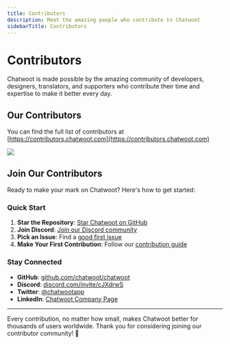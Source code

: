 ```yaml
---
title: Contributors
description: Meet the amazing people who contribute to Chatwoot
sidebarTitle: Contributors
---
```


# Contributors

Chatwoot is made possible by the amazing community of developers, designers, translators, and supporters who contribute their time and expertise to make it better every day.

## Our Contributors

You can find the full list of contributors at [https://contributors.chatwoot.com](https://contributors.chatwoot.com)

<a href="https://github.com/chatwoot/chatwoot/graphs/contributors"><img src="https://contributors.chatwoot.com/api/graph.svg?columns=30&size=32" /></a>

## Join Our Contributors

Ready to make your mark on Chatwoot? Here's how to get started:

### Quick Start

1. **Star the Repository**: [Star Chatwoot on GitHub](https://github.com/chatwoot/chatwoot)
2. **Join Discord**: [Join our Discord community](https://discord.com/invite/cJXdrwS)
3. **Pick an Issue**: Find a [good first issue](https://github.com/chatwoot/chatwoot/labels/good%20first%20issue)
4. **Make Your First Contribution**: Follow our [contribution guide](/contributing-guide)

### Stay Connected

- **GitHub**: [github.com/chatwoot/chatwoot](https://github.com/chatwoot/chatwoot)
- **Discord**: [discord.com/invite/cJXdrwS](https://discord.com/invite/cJXdrwS)
- **Twitter**: [@chatwootapp](https://twitter.com/chatwootapp)
- **LinkedIn**: [Chatwoot Company Page](https://www.linkedin.com/company/chatwoot)

---

Every contribution, no matter how small, makes Chatwoot better for thousands of users worldwide. Thank you for considering joining our contributor community! 🙏
